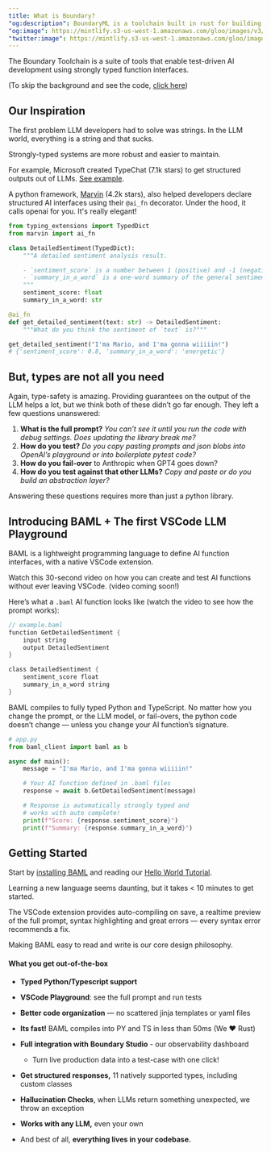 ```yaml
---
title: What is Boundary?
"og:description": BoundaryML is a toolchain built in rust for building, testing, monitoring, and improving AI applications. Imagine trusting people to run tests instead of running it on CI/CD. It works, until it doesn't. ML systems are the same. Our toolchain is a language called **BAML**, a **VSCode extension** and a **dashboard** that all work together.
"og:image": https://mintlify.s3-us-west-1.amazonaws.com/gloo/images/v3/AITeam.png
"twitter:image": https://mintlify.s3-us-west-1.amazonaws.com/gloo/images/v3/AITeam.png
---
```


The Boundary Toolchain is a suite of tools that enable test-driven AI development using strongly typed function interfaces.

(To skip the background and see the code, [click here](/v3/home/overview#introducing-baml-the-first-vscode-llm-playground))

## Our Inspiration

The first problem LLM developers had to solve was strings. In the LLM world, everything is a string and that sucks.

Strongly-typed systems are more robust and easier to maintain.

For example, Microsoft created TypeChat (7.1k stars) to get structured outputs out of LLMs. [See example](https://github.com/microsoft/TypeChat/blob/main/examples/sentiment/src/main.ts). 

A python framework, [Marvin](https://github.com/PrefectHQ/marvin) (4.2k stars), also helped developers declare structured AI interfaces using their `@ai_fn` decorator. Under the hood, it calls openai for you. It's really elegant!

```python
from typing_extensions import TypedDict
from marvin import ai_fn

class DetailedSentiment(TypedDict):
    """A detailed sentiment analysis result.

    - `sentiment_score` is a number between 1 (positive) and -1 (negative)
    - `summary_in_a_word` is a one-word summary of the general sentiment
    """
    sentiment_score: float
    summary_in_a_word: str

@ai_fn
def get_detailed_sentiment(text: str) -> DetailedSentiment:
    """What do you think the sentiment of `text` is?"""

get_detailed_sentiment("I'ma Mario, and I'ma gonna wiiiiin!")
# {'sentiment_score': 0.8, 'summary_in_a_word': 'energetic'}
```

## But, types are not all you need

Again, type-safety is amazing. Providing guarantees on the output of the LLM helps a lot, but we think both of these didn’t go far enough. They left a few  questions unanswered:

1. **What is the full prompt?** *You can’t see it until you run the code with debug settings. Does updating the library break me?*
2. **How do you test?** *Do you copy pasting prompts and json blobs into OpenAI’s playground or into boilerplate pytest code?*
3. **How do you fail-over** to Anthropic when GPT4 goes down?
4. **How do you test against that other LLMs?** *Copy and paste or do you build an abstraction layer?*

Answering these questions requires more than just a python library. 

## Introducing BAML + The first VSCode LLM Playground

BAML is a lightweight programming language to define AI function interfaces, with a native VSCode extension.

Watch this 30-second video on how you can create and test AI functions without ever leaving VSCode.
(video coming soon!)


Here’s what a `.baml` AI function looks like (watch the video to see how the prompt works):

```rust
// example.baml
function GetDetailedSentiment {
    input string
    output DetailedSentiment
}

class DetailedSentiment {
    sentiment_score float
    summary_in_a_word string
}
```

BAML compiles to fully typed Python and TypeScript. No matter how you change the prompt, or the LLM model, or fail-overs, the python code doesn’t change — unless you change your AI function’s signature.

```python
# app.py
from baml_client import baml as b

async def main():	
    message = "I'ma Mario, and I'ma gonna wiiiiin!"

    # Your AI function defined in .baml files
    response = await b.GetDetailedSentiment(message)

    # Response is automatically strongly typed and
    # works with auto complete!
    print(f"Score: {response.sentiment_score}")
    print(f"Summary: {response.summary_in_a_word}")
```

## Getting Started

Start by [installing BAML](/v3/home/installation) and reading our [Hello World Tutorial](/v3/guides/hello_world/level0). 

Learning a new language seems daunting, but it takes < 10 minutes to get started. 

The VSCode extension provides auto-compiling on save, a realtime preview of the full prompt, syntax highlighting and great errors — every syntax error recommends a fix. 

Making BAML easy to read and write is our core design philosophy.

#### What you get out-of-the-box
- **Typed Python/Typescript support**
- **VSCode Playground**: see the full prompt and run tests
- **Better code organization** — no scattered jinja templates or yaml files
- **Its fast!** BAML compiles into PY and TS in less than 50ms (We ❤️ Rust)
- **Full integration with** **Boundary Studio** - our observability dashboard
    - Turn live production data into a test-case with one click!
- **Get structured responses,** 11 natively supported  types, including custom classes
- **Hallucination Checks**, when LLMs return something unexpected, we throw an exception
- **Works with any LLM,** even your own

- And best of all, **everything lives in your codebase.**

    